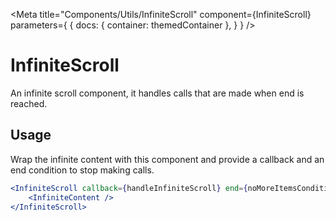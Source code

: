 
<Meta
    title="Components/Utils/InfiniteScroll"
    component={InfiniteScroll}
    parameters={
        {
            docs: {
                container: themedContainer
            },
        }
    }
/>

# InfiniteScroll

An infinite scroll component, it handles calls that are made when end is reached.

## Usage

Wrap the infinite content with this component and provide a callback and an end condition to stop making calls.

````jsx
<InfiniteScroll callback={handleInfiniteScroll} end={noMoreItemsCondition} loading={isLoading} loadingElement={<ALoadingElement />}>
    <InfiniteContent />
</InfiniteScroll>
````
